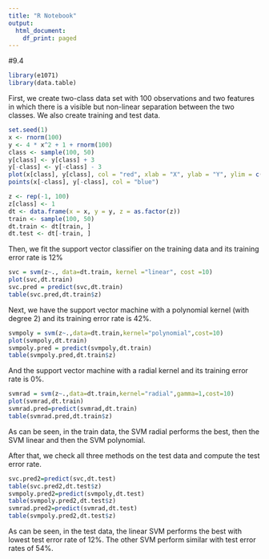 ```yaml
---
title: "R Notebook"
output:
  html_document:
    df_print: paged
---
```


#9.4

```r
library(e1071)
library(data.table)
```

First, we create two-class data set with 100 observations and
two features in which there is a visible but non-linear separation between
the two classes. We also create training and test data.
```r
set.seed(1)
x <- rnorm(100)
y <- 4 * x^2 + 1 + rnorm(100)
class <- sample(100, 50)
y[class] <- y[class] + 3
y[-class] <- y[-class] - 3
plot(x[class], y[class], col = "red", xlab = "X", ylab = "Y", ylim = c(-6, 30))
points(x[-class], y[-class], col = "blue")

z <- rep(-1, 100)
z[class] <- 1
dt <- data.frame(x = x, y = y, z = as.factor(z))
train <- sample(100, 50)
dt.train <- dt[train, ]
dt.test <- dt[-train, ]
```

Then, we fit the support vector classifier on the training data and its training error rate is 12%
```r
svc = svm(z~., data=dt.train, kernel ="linear", cost =10)
plot(svc,dt.train)
svc.pred = predict(svc,dt.train)
table(svc.pred,dt.train$z)
```

Next, we have the support vector machine with a polynomial kernel (with degree 2) and its training error rate is 42%.
```r
svmpoly = svm(z~.,data=dt.train,kernel="polynomial",cost=10)
plot(svmpoly,dt.train)
svmpoly.pred = predict(svmpoly,dt.train)
table(svmpoly.pred,dt.train$z)
```

And the support vector machine with a radial kernel and its training error rate is 0%.
```r
svmrad = svm(z~.,data=dt.train,kernel="radial",gamma=1,cost=10)
plot(svmrad,dt.train)
svmrad.pred=predict(svmrad,dt.train)
table(svmrad.pred,dt.train$z)
```
As can be seen, in the train data, the SVM radial performs the best, then the SVM linear and then the SVM polynomial.

After that, we check all three methods on the test data and compute the test error rate.
```r
svc.pred2=predict(svc,dt.test)
table(svc.pred2,dt.test$z)
svmpoly.pred2=predict(svmpoly,dt.test)
table(svmpoly.pred2,dt.test$z)
svmrad.pred2=predict(svmrad,dt.test)
table(svmpoly.pred2,dt.test$z)
```
As can be seen, in the test data, the linear SVM performs the best with lowest test error rate of 12%. The other SVM perform similar with test error rates of 54%.
